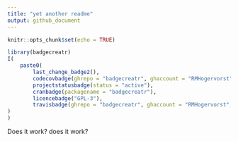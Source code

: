 ```yaml
---
title: "yet another readme"
output: github_document
---
```


```r
knitr::opts_chunk$set(echo = TRUE)
```

```r
library(badgecreatr)
I(
    paste0(
        last_change_badge2(),
        codecovbadge(ghrepo = "badgecreatr", ghaccount = "RMHogervorst"),
        projectstatusbadge(status = "active"),
        cranbadge(packagename = "badgecreatr"),
        licencebadge("GPL-3"),
        travisbadge(ghrepo = "badgecreatr", ghaccount = "RMHogervorst",branch = "master")
)    
)
```


Does it work? does it work?
